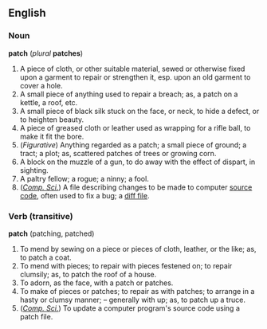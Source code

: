 ==English==
===Noun===
'''patch''' (''plural'' '''patches''')
#A piece of cloth, or other suitable material, sewed or otherwise fixed upon a garment to repair or strengthen it, esp. upon an old garment to cover a hole.
#A small piece of anything used to repair a breach; as, a patch on a kettle, a roof, etc.
#A small piece of black silk stuck on the face, or neck, to hide a defect, or to heighten beauty.
#A piece of greased cloth or leather used as wrapping for a rifle ball, to make it fit the bore.
#(''Figurative'') Anything regarded as a patch; a small piece of ground; a tract; a plot; as, scattered patches of trees or growing corn.
#A block on the muzzle of a gun, to do away with the effect of dispart, in sighting.
#A paltry fellow; a rogue; a ninny; a fool.
#(''[[Computer Science|Comp. Sci.]]'') A file describing changes to be made to computer [[source code]], often used to fix a bug; a [[diff file]].

===Verb (transitive)===
'''patch''' (patching, patched)
#To mend by sewing on a piece or pieces of cloth, leather, or the like; as, to patch a coat.
#To mend with pieces; to repair with pieces festened on; to repair clumsily; as, to patch the roof of a house.
#To adorn, as the face, with a patch or patches.
#To make of pieces or patches; to repair as with patches; to arrange in a hasty or clumsy manner; – generally with up; as, to patch up a truce.
#(''[[Computer Science|Comp. Sci.]]'') To update a computer program's source code using a patch file.